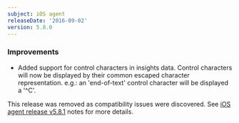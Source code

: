```yaml
---
subject: iOS agent
releaseDate: '2016-09-02'
version: 5.8.0
---
```


### Improvements

* Added support for control characters in insights data. Control characters will now be displayed by their common escaped character representation. e.g.: an 'end-of-text' control character will be displayed a '^C'.

This release was removed as compatibility issues were discovered. See [iOS agent release v5.8.1](/docs/release-notes/mobile-release-notes/ios-release-notes/ios-agent-581) notes for more details.
